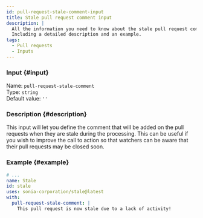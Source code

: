 ```yaml
---
id: pull-request-stale-comment-input
title: Stale pull request comment input
description: |
  All the information you need to know about the stale pull request comment input.
  Including a detailed description and an example.
tags:
  - Pull requests
  - Inputs
---
```


### Input {#input}

Name: `pull-request-stale-comment`  
Type: `string`  
Default value: `''`

### Description {#description}

This input will let you define the comment that will be added on the pull requests when they are stale during the processing.
This can be useful if you wish to improve the call to action so that watchers can be aware that their pull requests may be closed soon.

### Example {#example}

```yml {6}
# ...
name: Stale
id: stale
uses: sonia-corporation/stale@latest
with:
  pull-request-stale-comment: |
    This pull request is now stale due to a lack of activity!
```
